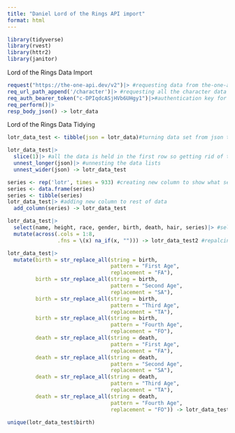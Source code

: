```yaml
---
title: "Daniel Lord of the Rings API import"
format: html
---
```


```r
library(tidyverse)
library(rvest)
library(httr2)
library(janitor)
```

Lord of the Rings Data Import

```r
request("https://the-one-api.dev/v2")|> #requesting data from the-one-api
req_url_path_append('/character')|> #requesting all the character data from the api
req_auth_bearer_token("c-DPIqdcASjHVb6UHgy1")|>#authentication key for the api
req_perform()|>
resp_body_json() -> lotr_data
```


Lord of the Rings Data Tidying

```r
lotr_data_test <- tibble(json = lotr_data)#turning data set from json to tibble for easier unnesting
```

```r
lotr_data_test|>
  slice(1)|> #all the data is held in the first row so getting rid of the rest
  unnest_longer(json)|> #unnesting the data lists
  unnest_wider(json) -> lotr_data_test
```

```r
series <- rep('lotr', times = 933) #creating new column to show what series each row is from
series <- data.frame(series)
series <- tibble(series)
lotr_data_test|> #adding new column to rest of data
  add_column(series) -> lotr_data_test
```

```r
lotr_data_test|>
  select(name, height, race, gender, birth, death, hair, series)|> #selecting relevent columns for visiualizations
  mutate(across(.cols = 1:8,
                .fns = \(x) na_if(x, ""))) -> lotr_data_test2 #repalcing empty cells with NA across entire tibble
```

```r
lotr_data_test|>
  mutate(birth = str_replace_all(string = birth,
                                 pattern = "First Age",
                                 replacement = "FA"),
         birth = str_replace_all(string = birth,
                                 pattern = "Second Age",
                                 replacement = "SA"),
         birth = str_replace_all(string = birth,
                                 pattern = "Third Age",
                                 replacement = "TA"),
         birth = str_replace_all(string = birth,
                                 pattern = "Fourth Age",
                                 replacement = "FO"),
         death = str_replace_all(string = death,
                                 pattern = "First Age",
                                 replacement = "FA"),
         death = str_replace_all(string = death,
                                 pattern = "Second Age",
                                 replacement = "SA"),
         death = str_replace_all(string = death,
                                 pattern = "Third Age",
                                 replacement = "TA"),
         death = str_replace_all(string = death,
                                 pattern = "Fourth Age",
                                 replacement = "FO")) -> lotr_data_test2
```

```r
unique(lotr_data_test$birth)
```







